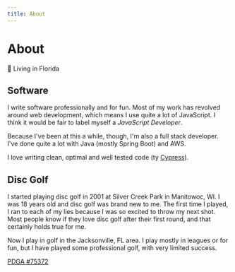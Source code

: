 ```yaml
---
title: About
---
```



# About

<Box>
  <div>
    <Age />
  </div>
  <div>
    <Text sx={{ fontSize: 2 }}>🌴 Living in Florida</Text>
  </div>
</Box>

## Software

I write software professionally and for fun. Most of my work has revolved around
web development, which means I use quite a lot of JavaScript. I think it would be
fair to label myself a _JavaScript Developer_.

Because I've been at this a while, though, I'm also a full stack developer. I've
done quite a lot with Java (mostly Spring Boot) and AWS.

I love writing clean, optimal and well tested code (ty [Cypress](https://www.cypress.io/)).

## Disc Golf

I started playing disc golf in 2001 at Silver Creek Park in Manitowoc, WI. I was 18
years old and disc golf was brand new to me. The first time I played, I ran to each
of my lies because I was so excited to throw my next shot. Most people know if they
love disc golf after their first round, and that certainly holds true for me.

Now I play in golf in the Jacksonville, FL area. I play mostly in leagues or for fun,
but I have played some professional golf, with very limited success.

[PDGA #75372](https://www.pdga.com/player/75372)
